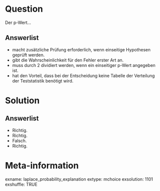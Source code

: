 Question 
======== 

Der p-Wert...

Answerlist
----------

* macht zusätzliche Prüfung erforderlich, wenn einseitige Hypothesen geprüft werden.
* gibt die Wahrscheinlichkeit für den Fehler erster Art an.
* muss durch 2 dividiert werden, wenn ein einseitiger p-Wert angegeben ist.
* hat den Vorteil, dass bei der Entscheidung keine Tabelle der Verteilung der Teststatistik benötigt wird.




Solution
========

Answerlist
----------

* Richtig. 
* Richtig. 
* Falsch. 
* Richtig. 


Meta-information
================
exname: laplace_probability_explanation
extype: mchoice 
exsolution: 1101
exshuffle: TRUE

